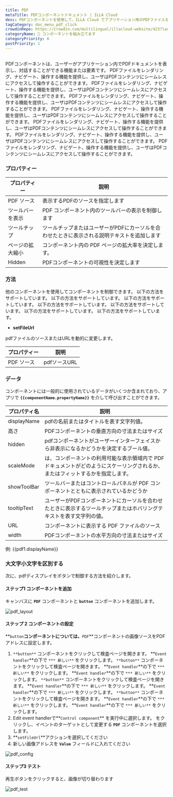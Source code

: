 ```yaml
---
title: PDF
metaTitle: PDFコンポーネントドキュメント | ILLA Cloud
desc: PDFコンポーネントを使用して、ILLA Cloud でアプリケーション用のPDFファイルをアップロードおよびカスタマイズする方法を学びます。
tagCategory: doc_menu_pdf_click
crowdinRepo: https://crowdin.com/multilingual/illacloud-website/423?languages=ja&filter=basic&value=0
categoryName: 🧬 コンポーネントを組み立てます
categoryPriority: 6
postPriority: 1
---
```


## <h2 hidden>PDFとは何ですか？</h2>

PDFコンポーネントは、ユーザーがアプリケーション内でPDFドキュメントを表示し、対話することができる機能または要素です。 PDFファイルをレンダリング、ナビゲート、操作する機能を提供し、ユーザはPDFコンテンツにシームレスにアクセスして操作することができます。 PDFファイルをレンダリング、ナビゲート、操作する機能を提供し、ユーザはPDFコンテンツにシームレスにアクセスして操作することができます。 PDFファイルをレンダリング、ナビゲート、操作する機能を提供し、ユーザはPDFコンテンツにシームレスにアクセスして操作することができます。 PDFファイルをレンダリング、ナビゲート、操作する機能を提供し、ユーザはPDFコンテンツにシームレスにアクセスして操作することができます。 PDFファイルをレンダリング、ナビゲート、操作する機能を提供し、ユーザはPDFコンテンツにシームレスにアクセスして操作することができます。 PDFファイルをレンダリング、ナビゲート、操作する機能を提供し、ユーザはPDFコンテンツにシームレスにアクセスして操作することができます。 PDFファイルをレンダリング、ナビゲート、操作する機能を提供し、ユーザはPDFコンテンツにシームレスにアクセスして操作することができます。

### プロパティー

| プロパティー        | 説明                                                                        |
| ------------- | ------------------------------------------------------------------------- |
| PDF ソース       | 表示するPDFのソースを指定します                                                         |
| ツールバーを表示      | PDF コンポーネント内のツールバーの表示を制御します                                               |
| ツールチップ        | ツールチップまたはユーザーがPDFにカーソルを合わせたときに表示される説明テキストを追加します                           |
| ページの拡大縮小      | コンポーネント内の PDF ページの拡大率を決定します。                                              |
| Hidden        | PDFコンポーネントの可視性を決定します                                                      |

### 方法

他のコンポーネントを使用してコンポーネントを制御できます。 以下の方法をサポートしています。 以下の方法をサポートしています。 以下の方法をサポートしています。 以下の方法をサポートしています。 以下の方法をサポートしています。 以下の方法をサポートしています。 以下の方法をサポートしています。

-   **setFileUrl**

pdfファイルのソースまたはURLを動的に変更します。

| プロパティー  | 説明        |
| ------- | --------- |
| PDF ソース | pdfソースURL |

### データ

コンポーネントには一般的に使用されているデータがいくつか含まれており、アプリで **`{{componentName.propertyName}}`** を介して呼び出すことができます。

| プロパティ名        | 説明                                                                                                     |
| ------------- | ------------------------------------------------------------------------------------------------------ |
| displayName   | pdfの名前またはタイトルを表す文字列値。                                                                                  |
| 高さ            | PDFコンポーネントの垂直方向の寸法またはサイズ                                                                               |
| hidden        | pdfコンポーネントがユーザーインターフェイスから非表示になるかどうかを決定するブール値。                                                          |
| scaleMode     | は、コンポーネントの利用可能な表示領域内で PDF ドキュメントがどのようにスケーリングされるか、またはフィットするかを指定します。                                     |
| showToolBar   | ツールバーまたはコントロールパネルが PDF コンポーネントとともに表示されているかどうか                                                          |
| tooltipText   | ユーザーがPDFコンポーネントにカーソルを合わせたときに表示するツールチップまたはホバリングテキストを表す文字列の値。                                            |
| URL           | コンポーネントに表示する PDF ファイルのソース                                                                              |
| width         | PDFコンポーネントの水平方向の寸法またはサイズ                                                                               |

例: {{pdf1.displayName}}

### 大文字小文字を区別する

次に、pdfディスプレイをボタンで制御する方法を紹介します。

#### ステップ1 コンポーネントを追加

キャンバスに **`PDF`** コンポーネントと **`button`** コンポーネントを追加します。

![pdf_layout](https://cdn.illacloud.com/official-website/img/docs/pdf_layout.jpg)

#### ステップ 2 コンポーネントの設定

**`button`**コンポーネントについては、**`PDF`**コンポーネントの画像ソースをPDFアドレスに設定します。

1.  `**button**` コンポーネントをクリックして検査ページを開きます。 **`Event handler`**の下で `*** 新しい**` をクリックします。 `**button**` コンポーネントをクリックして検査ページを開きます。 **`Event handler`**の下で `*** 新しい**` をクリックします。 **`Event handler`**の下で `*** 新しい**` をクリックします。 `**button**` コンポーネントをクリックして検査ページを開きます。 **`Event handler`**の下で `*** 新しい**` をクリックします。 **`Event handler`**の下で `*** 新しい**` をクリックします。 `**button**` コンポーネントをクリックして検査ページを開きます。 **`Event handler`**の下で `*** 新しい**` をクリックします。 **`Event handler`**の下で `*** 新しい**` をクリックします。
2.  Edit event handlerで**`Control component`** を実行中に選択します。 をクリックし、イベントのターゲットとして変更する **`PDF`** コンポーネントを選択します。
3.  **`setFileUrl`**アクションを選択してください
4.  新しい画像アドレスを **`Value`** フィールドに入れてください

![pdf_config](https://cdn.illacloud.com/official-website/img/docs/pdf_config.jpg)

#### ステップ3 テスト

再生ボタンをクリックすると、画像が切り替わります

![pdf_test](https://cdn.illacloud.com/official-website/img/docs/pdf_test.jpg)
